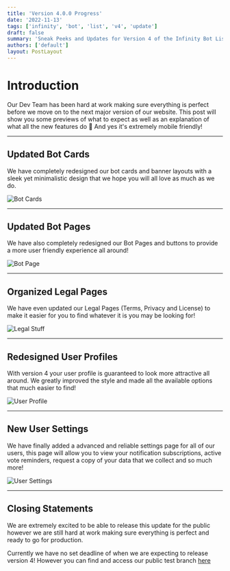```yaml
---
title: 'Version 4.0.0 Progress'
date: '2022-11-13'
tags: ['infinity', 'bot', 'list', 'v4', 'update']
draft: false
summary: 'Sneak Peeks and Updates for Version 4 of the Infinity Bot List Website.'
authors: ['default']
layout: PostLayout
---
```


# Introduction
Our Dev Team has been hard at work making sure everything is perfect 
before we move on to the next major version of our website. This post
will show you some previews of what to expect as well as an explanation
of what all the new features do 👀 And yes it's extremely mobile friendly!

---

## Updated Bot Cards
We have completely redesigned our bot cards and banner layouts with a
sleek yet minimalistic design that we hope you will all love as much as we do.

![Bot Cards](https://media.discordapp.net/attachments/653733403841134600/1041428051512275084/IMG_9358.png)

---

## Updated Bot Pages
We have also completely redesigned our Bot Pages and buttons to provide a more
user friendly experience all around!

![Bot Page](https://media.discordapp.net/attachments/653733403841134600/1041428069862355064/IMG_9359.png)

---

## Organized Legal Pages
We have even updated our Legal Pages (Terms, Privacy and License)
to make it easier for you to find whatever it is you may be looking for!

![Legal Stuff](https://media.discordapp.net/attachments/653733403841134600/1041428079832215652/IMG_9360.png)

---

## Redesigned User Profiles
With version 4 your user profile is guaranteed to look more attractive
all around. We greatly improved the style and made all the available options
that much easier to find!

![User Profile](https://media.discordapp.net/attachments/653733403841134600/1041428101827153970/Screenshot_2022-11-14_at_12.20.40_AM.png)

---

## New User Settings
We have finally added a advanced and reliable settings page for all of our users,
this page will allow you to view your notification subscriptions, active vote reminders,
request a copy of your data that we collect and so much more!

![User Settings](https://media.discordapp.net/attachments/653733403841134600/1041428090003402792/Screenshot_2022-11-14_at_12.22.34_AM.png)

---

## Closing Statements
We are extremely excited to be able to release this update for the public however
we are still hard at work making sure everything is perfect and ready to go for production.

Currently we have no set deadline of when we are expecting to release version 4! However you can
find and access our public test branch [here](https://reedwhisker.infinitybots.gg)


 

